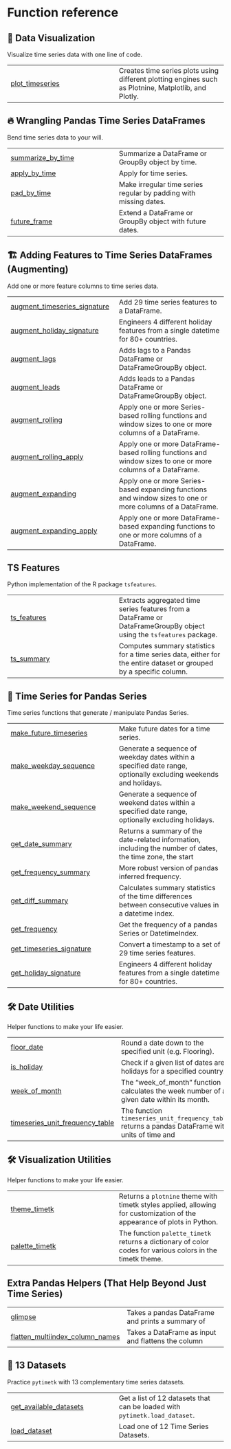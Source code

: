 # Function reference

## 🚀 Data Visualization

Visualize time series data with one line of code.

| | |
| --- | --- |
| [plot_timeseries](plot_timeseries.qmd#pytimetk.plot_timeseries) | Creates time series plots using different plotting engines such as Plotnine, Matplotlib, and Plotly. |

## 🔥 Wrangling Pandas Time Series DataFrames

Bend time series data to your will.

| | |
| --- | --- |
| [summarize_by_time](summarize_by_time.qmd#pytimetk.summarize_by_time) | Summarize a DataFrame or GroupBy object by time. |
| [apply_by_time](apply_by_time.qmd#pytimetk.apply_by_time) | Apply for time series. |
| [pad_by_time](pad_by_time.qmd#pytimetk.pad_by_time) | Make irregular time series regular by padding with missing dates. |
| [future_frame](future_frame.qmd#pytimetk.future_frame) | Extend a DataFrame or GroupBy object with future dates. |

## 🏗️ Adding Features to Time Series DataFrames (Augmenting)

Add one or more feature columns to time series data.

| | |
| --- | --- |
| [augment_timeseries_signature](augment_timeseries_signature.qmd#pytimetk.augment_timeseries_signature) | Add 29 time series features to a DataFrame. |
| [augment_holiday_signature](augment_holiday_signature.qmd#pytimetk.augment_holiday_signature) | Engineers 4 different holiday features from a single datetime for 80+ countries. |
| [augment_lags](augment_lags.qmd#pytimetk.augment_lags) | Adds lags to a Pandas DataFrame or DataFrameGroupBy object. |
| [augment_leads](augment_leads.qmd#pytimetk.augment_leads) | Adds leads to a Pandas DataFrame or DataFrameGroupBy object. |
| [augment_rolling](augment_rolling.qmd#pytimetk.augment_rolling) | Apply one or more Series-based rolling functions and window sizes to one or more columns of a DataFrame. |
| [augment_rolling_apply](augment_rolling_apply.qmd#pytimetk.augment_rolling_apply) | Apply one or more DataFrame-based rolling functions and window sizes to one or more columns of a DataFrame. |
| [augment_expanding](augment_expanding.qmd#pytimetk.augment_expanding) | Apply one or more Series-based expanding functions and window sizes to one or more columns of a DataFrame. |
| [augment_expanding_apply](augment_expanding_apply.qmd#pytimetk.augment_expanding_apply) | Apply one or more DataFrame-based expanding functions to one or more columns of a DataFrame. |

## TS Features

Python implementation of the R package `tsfeatures`.

| | |
| --- | --- |
| [ts_features](ts_features.qmd#pytimetk.ts_features) | Extracts aggregated time series features from a DataFrame or DataFrameGroupBy object using the `tsfeatures` package. |
| [ts_summary](ts_summary.qmd#pytimetk.ts_summary) | Computes summary statistics for a time series data, either for the entire dataset or grouped by a specific column. |

## 🐼 Time Series for Pandas Series

Time series functions that generate / manipulate Pandas Series.

| | |
| --- | --- |
| [make_future_timeseries](make_future_timeseries.qmd#pytimetk.make_future_timeseries) | Make future dates for a time series. |
| [make_weekday_sequence](make_weekday_sequence.qmd#pytimetk.make_weekday_sequence) | Generate a sequence of weekday dates within a specified date range, optionally excluding weekends and holidays. |
| [make_weekend_sequence](make_weekend_sequence.qmd#pytimetk.make_weekend_sequence) | Generate a sequence of weekend dates within a specified date range, optionally excluding holidays. |
| [get_date_summary](get_date_summary.qmd#pytimetk.get_date_summary) | Returns a summary of the date-related information, including the number of dates, the time zone, the start |
| [get_frequency_summary](get_frequency_summary.qmd#pytimetk.get_frequency_summary) | More robust version of pandas inferred frequency. |
| [get_diff_summary](get_diff_summary.qmd#pytimetk.get_diff_summary) | Calculates summary statistics of the time differences between consecutive values in a datetime index. |
| [get_frequency](get_frequency.qmd#pytimetk.get_frequency) | Get the frequency of a pandas Series or DatetimeIndex. |
| [get_timeseries_signature](get_timeseries_signature.qmd#pytimetk.get_timeseries_signature) | Convert a timestamp to a set of 29 time series features. |
| [get_holiday_signature](get_holiday_signature.qmd#pytimetk.get_holiday_signature) | Engineers 4 different holiday features from a single datetime for 80+ countries. |

## 🛠️ Date Utilities

Helper functions to make your life easier.

| | |
| --- | --- |
| [floor_date](floor_date.qmd#pytimetk.floor_date) | Round a date down to the specified unit (e.g. Flooring). |
| [is_holiday](is_holiday.qmd#pytimetk.is_holiday) | Check if a given list of dates are holidays for a specified country. |
| [week_of_month](week_of_month.qmd#pytimetk.week_of_month) | The "week_of_month" function calculates the week number of a given date within its month. |
| [timeseries_unit_frequency_table](timeseries_unit_frequency_table.qmd#pytimetk.timeseries_unit_frequency_table) | The function `timeseries_unit_frequency_table` returns a pandas DataFrame with units of time and |

## 🛠️ Visualization Utilities

Helper functions to make your life easier.

| | |
| --- | --- |
| [theme_timetk](theme_timetk.qmd#pytimetk.theme_timetk) | Returns a `plotnine` theme with timetk styles applied, allowing for customization of the appearance of plots in Python. |
| [palette_timetk](palette_timetk.qmd#pytimetk.palette_timetk) | The function `palette_timetk` returns a dictionary of color codes for various colors in the timetk theme. |

## Extra Pandas Helpers (That Help Beyond Just Time Series)

| | |
| --- | --- |
| [glimpse](glimpse.qmd#pytimetk.glimpse) | Takes a pandas DataFrame and prints a summary of |
| [flatten_multiindex_column_names](flatten_multiindex_column_names.qmd#pytimetk.flatten_multiindex_column_names) | Takes a DataFrame as input and flattens the column |

## 💾 13 Datasets

Practice `pytimetk` with 13 complementary time series datasets.

| | |
| --- | --- |
| [get_available_datasets](get_available_datasets.qmd#pytimetk.get_available_datasets) | Get a list of 12 datasets that can be loaded with `pytimetk.load_dataset`. |
| [load_dataset](load_dataset.qmd#pytimetk.load_dataset) | Load one of 12 Time Series Datasets. |
